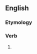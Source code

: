 ==English==

===Etymology===
{{suffix|attend|est|lang=en}}

===Verb===
{{head|en|verb form}}

# {{en-archaic second-person singular of|attend}}